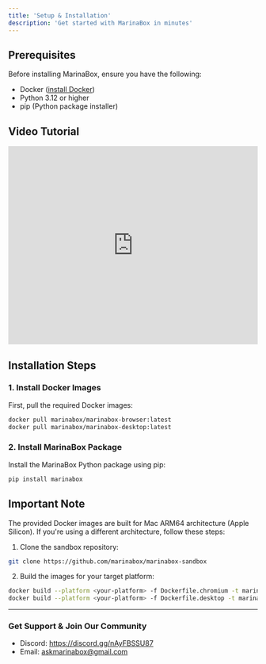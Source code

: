 ```yaml
---
title: 'Setup & Installation'
description: 'Get started with MarinaBox in minutes'
---
```


## Prerequisites

Before installing MarinaBox, ensure you have the following:

- Docker ([install Docker](https://docs.docker.com/get-docker/))
- Python 3.12 or higher
- pip (Python package installer)

## Video Tutorial

<iframe
  width="100%"
  height="400"
  src="https://www.youtube.com/embed/kURXKpFtTKM"
  title="MarinaBox Installation Tutorial"
  frameborder="0"
  allow="accelerometer; autoplay; clipboard-write; encrypted-media; gyroscope; picture-in-picture"
  allowfullscreen
></iframe>

## Installation Steps

### 1. Install Docker Images

First, pull the required Docker images:

```bash
docker pull marinabox/marinabox-browser:latest
docker pull marinabox/marinabox-desktop:latest
```

### 2. Install MarinaBox Package

Install the MarinaBox Python package using pip:

```bash
pip install marinabox
```

## Important Note

The provided Docker images are built for Mac ARM64 architecture (Apple Silicon). If you're using a different architecture, follow these steps:

1. Clone the sandbox repository:
```bash
git clone https://github.com/marinabox/marinabox-sandbox
```

2. Build the images for your target platform:
```bash
docker build --platform <your-platform> -f Dockerfile.chromium -t marinabox/marinabox-browser .
docker build --platform <your-platform> -f Dockerfile.desktop -t marinabox/marinabox-desktop .
```

---

### Get Support & Join Our Community
* Discord: https://discord.gg/nAyFBSSU87
* Email: askmarinabox@gmail.com
